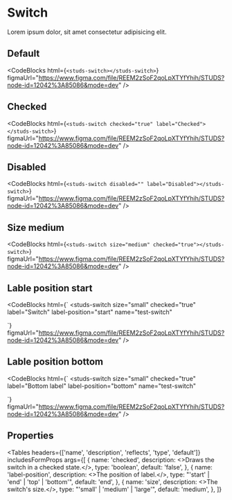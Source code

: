 # Switch

<HeaderComponent
  htmlTag="studs-switch"
  jsxTag="StudsSwitch"
  version="Since 2.0"
  status="Unstable"
  urlGithub="inputs/switch.ts"
  urlStrbook="studs-inputs-switch--docs"
/>

Lorem ipsum dolor, sit amet consectetur adipisicing elit.

## Default

<ResizerFeatures>
  <studs-switch></studs-switch>
</ResizerFeatures>

<CodeBlocks
  html={`
<studs-switch></studs-switch>
  `}
  figmaUrl="https://www.figma.com/file/REEM2zSoF2qoLpXTYfYhih/STUDS?node-id=12042%3A85086&mode=dev"
/>

## Checked

<ResizerFeatures>
  <studs-switch checked="true" label="Checked"></studs-switch>
</ResizerFeatures>

<CodeBlocks
  html={`
<studs-switch checked="true" label="Checked"></studs-switch>
  `}
  figmaUrl="https://www.figma.com/file/REEM2zSoF2qoLpXTYfYhih/STUDS?node-id=12042%3A85086&mode=dev"
/>

## Disabled

<ResizerFeatures>
  <studs-switch disabled="" label="Disabled"></studs-switch>
</ResizerFeatures>

<CodeBlocks
  html={`
<studs-switch disabled="" label="Disabled"></studs-switch>
  `}
  figmaUrl="https://www.figma.com/file/REEM2zSoF2qoLpXTYfYhih/STUDS?node-id=12042%3A85086&mode=dev"
/>

## Size medium

<ResizerFeatures>
  <studs-switch size="medium" checked="true"></studs-switch>
</ResizerFeatures>

<CodeBlocks
  html={`
<studs-switch size="medium" checked="true"></studs-switch>
  `}
  figmaUrl="https://www.figma.com/file/REEM2zSoF2qoLpXTYfYhih/STUDS?node-id=12042%3A85086&mode=dev"
/>

## Lable position start

<ResizerFeatures>
  <studs-switch
    size="small"
    checked="true"
    label="Switch"
    label-position="start"
    name="test-switch"
  ></studs-switch>
</ResizerFeatures>

<CodeBlocks
  html={`
<studs-switch
  size="small"
  checked="true"
  label="Switch"
  label-position="start"
  name="test-switch"
></studs-switch>
  `}
  figmaUrl="https://www.figma.com/file/REEM2zSoF2qoLpXTYfYhih/STUDS?node-id=12042%3A85086&mode=dev"
/>

## Lable position bottom

<ResizerFeatures>
  <studs-switch
    size="small"
    checked="true"
    label="Bottom label"
    label-position="bottom"
    name="test-switch"
  ></studs-switch>
</ResizerFeatures>

<CodeBlocks
  html={`
<studs-switch
  size="small"
  checked="true"
  label="Bottom label"
  label-position="bottom"
  name="test-switch"
></studs-switch>
  `}
  figmaUrl="https://www.figma.com/file/REEM2zSoF2qoLpXTYfYhih/STUDS?node-id=12042%3A85086&mode=dev"
/>

## Properties

<Tables
  headers={['name', 'description', 'reflects', 'type', 'default']}
  includesFormProps
  args={[
    {
      name: 'checked',
      description: <>Draws the switch in a checked state.</>,
      type: 'boolean',
      default: 'false',
    },
    {
      name: 'label-position',
      description: <>The position of label.</>,
      type: "'start' | 'end' | 'top' | 'bottom'",
      default: 'end',
    },
    {
      name: 'size',
      description: <>The switch's size.</>,
      type: "'small' | 'medium' | 'large'",
      default: 'medium',
    },
  ]}
></Tables>
